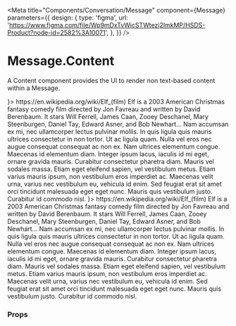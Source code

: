 
<Meta
  title="Components/Conversation/Message"
  component={Message}
  parameters={{
    design: {
      type: 'figma',
      url:
        'https://www.figma.com/file/Wp9mDxTvWicSTWtezj2ImkMP/HSDS-Product?node-id=2582%3A10071',
    },
  }}
/>

# Message.Content

A Content component provides the UI to render non text-based content within a Message.

<Canvas>
  <Story name="Message.Content">
    <ScopeProvider scope="#Messages">
      <div id="Messages">
        <Message to avatar={<Avatar name="Buddy" />}>
          <Message.Chat read timestamp="9:41am">
            <Link href="https://en.wikipedia.org/wiki/Elf_(film)">
              https://en.wikipedia.org/wiki/Elf_(film)
            </Link>
          </Message.Chat>
          <Message.Content>
            <PreviewCard
              href="https://en.wikipedia.org/wiki/Elf_(film)"
              title="Wikipedia: Elf (film)"
              target="_blank"
            >
              Elf is a 2003 American Christmas fantasy comedy film directed by
              Jon Favreau and written by David Berenbaum. It stars Will Ferrell,
              James Caan, Zooey Deschanel, Mary Steenburgen, Daniel Tay, Edward
              Asner, and Bob Newhart...
            </PreviewCard>
          </Message.Content>
          <Message.Chat read timestamp="9:42.am">
            Nam accumsan ex mi, nec ullamcorper lectus pulvinar mollis. In quis
            ligula quis mauris ultrices consectetur in non tortor. Ut ac ligula
            quam. Nulla vel eros nec augue consequat consequat ac non ex. Nam
            ultrices elementum congue. Maecenas id elementum diam. Integer ipsum
            lacus, iaculis id mi eget, ornare gravida mauris. Curabitur
            consectetur pharetra diam. Mauris vel sodales massa. Etiam eget
            eleifend sapien, vel vestibulum metus. Etiam varius mauris ipsum,
            non vestibulum eros imperdiet ac. Maecenas velit urna, varius nec
            vestibulum eu, vehicula id enim. Sed feugiat erat sit amet orci
            tincidunt malesuada eget eget nunc. Mauris quis vestibulum justo.
            Curabitur id commodo nisl.
          </Message.Chat>
        </Message>
        <Message to avatar={<Avatar name="Buddy" />}>
          <Message.Chat read timestamp="9:41am" isNote>
            <Link href="https://en.wikipedia.org/wiki/Elf_(film)">
              https://en.wikipedia.org/wiki/Elf_(film)
            </Link>
          </Message.Chat>
          <Message.Content isNote>
            <PreviewCard
              href="https://en.wikipedia.org/wiki/Elf_(film)"
              title="Wikipedia: Elf (film)"
              target="_blank"
            >
              Elf is a 2003 American Christmas fantasy comedy film directed by
              Jon Favreau and written by David Berenbaum. It stars Will Ferrell,
              James Caan, Zooey Deschanel, Mary Steenburgen, Daniel Tay, Edward
              Asner, and Bob Newhart...
            </PreviewCard>
          </Message.Content>
          <Message.Chat read timestamp="9:42.am" isNote>
            Nam accumsan ex mi, nec ullamcorper lectus pulvinar mollis. In quis
            ligula quis mauris ultrices consectetur in non tortor. Ut ac ligula
            quam. Nulla vel eros nec augue consequat consequat ac non ex. Nam
            ultrices elementum congue. Maecenas id elementum diam. Integer ipsum
            lacus, iaculis id mi eget, ornare gravida mauris. Curabitur
            consectetur pharetra diam. Mauris vel sodales massa. Etiam eget
            eleifend sapien, vel vestibulum metus. Etiam varius mauris ipsum,
            non vestibulum eros imperdiet ac. Maecenas velit urna, varius nec
            vestibulum eu, vehicula id enim. Sed feugiat erat sit amet orci
            tincidunt malesuada eget eget nunc. Mauris quis vestibulum justo.
            Curabitur id commodo nisl.
          </Message.Chat>
        </Message>
      </div>
    </ScopeProvider>
  </Story>
</Canvas>

### Props

<ArgsTable of={Message.Content} />
